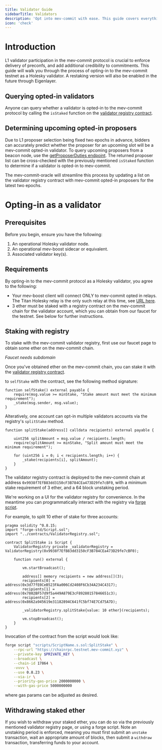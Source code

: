 ```yaml
---
title: Validator Guide
sidebarTitle: Validators
description: 'Opt into mev-commit with ease. This guide covers everything you need to do to passively interact with the mev-commit protocol as a validator.'
icon: 'check'
---
```


# Introduction

L1 validator participation in the mev-commit protocol is crucial to enforce delivery of preconfs, and add additional credibility to commitments. This guide will walk you through the process of opting-in to the mev-commit testnet as a Holesky validator. A restaking version will also be enabled in the future through Eigenlayer.

## Querying opted-in validators

Anyone can query whether a validator is opted-in to the mev-commit protocol by calling the `isStaked` function on the [validator registry contract](https://github.com/primevprotocol/contracts/pull/86).

## Determining upcoming opted-in proposers

Due to L1 proposer selection being fixed two epochs in advance, bidders can accurately predict whether the proposer for an upcoming slot will be a mev-commit opted-in validator. To query upcoming proposers from a beacon node, use the [getProposerDuties endpoint](https://ethereum.github.io/beacon-APIs/#/Validator/getProposerDuties). The returned proposer list can be cross-checked with the previously mentioned `isStaked` function to determine if a validator is opted-in to mev-commit.

The mev-commit-oracle will streamline this process by updating a list on the validator registry contract with mev-commit opted-in proposers for the latest two epochs.

# Opting-in as a validator

## Prerequisites

Before you begin, ensure you have the following:

1. An operational Holesky validator node. 
2. An operational mev-boost sidecar or equivalent.
3. Associated validator key(s).

## Requirements

By opting-in to the mev-commit protocol as a Holesky validator, you agree to the following:

* Your mev-boost client will connect ONLY to mev-commit opted in relays. The Titan Holesky relay is the only such relay at this time, see [URL here](https://docs.titanrelay.xyz/).
* 3 ether must be staked with a registry contract on the mev-commit chain for the validator account, which you can obtain from our faucet for the testnet. See below for further instructions.

## Staking with registry

To stake with the mev-commit validator registry, first use our faucet page to obtain some ether on the mev-commit chain.

_Faucet needs subdomain_

Once you've obtained ether on the mev-commit chain, you can stake it with the [validator registry contract](http://explorer.testnet.mev-commit.xyz/address/0x9938f7EfB83dd3150cF3B784CEa473D29fe7cBF0).

to `selfStake` with the contract, see the following method signature:

```solidity
function selfStake() external payable {
    require(msg.value >= minStake, "Stake amount must meet the minimum requirement");
    _stake(msg.sender, msg.value);
}
```

Alteratively, one account can opt-in multiple validators accounts via the registry's `splitStake` method.

```solidity
function splitStake(address[] calldata recipients) external payable {
    
    uint256 splitAmount = msg.value / recipients.length;
    require(splitAmount >= minStake, "Split amount must meet the minimum requirement");

    for (uint256 i = 0; i < recipients.length; i++) {
        _stake(recipients[i], splitAmount);
    }
}
```

The validator registry contract is deployed to the mev-commit chain at address `0x9938f7EfB83dd3150cF3B784CEa473D29fe7cBF0`, with a minimum stake requirement of 3 ether, and a 64 block unstaking period.

We're working on a UI for the validator registry for convenience. In the meantime you can programmatically interact with the registry via [forge script](https://book.getfoundry.sh/reference/forge/forge-script).

For example, to split 10 ether of stake for three accounts:

```solidity
pragma solidity ^0.8.15;
import "forge-std/Script.sol";
import "../contracts/ValidatorRegistry.sol";

contract SplitStake is Script {
    ValidatorRegistry private _validatorRegistry = ValidatorRegistry(0x9938f7EfB83dd3150cF3B784CEa473D29fe7cBF0);

    function run() external {

        vm.startBroadcast();
        
        address[] memory recipients = new address[](3);
        recipients[0] = address(0x3d77fE0CeB523FAa006Cd2408F6Cb34A234C4317);
        recipients[1] = address(0x7802BF57d9f5a449A879E3cF89280157846651c3);
        recipients[2] = address(0x8662a945619e31182894C641fC5bf74E7Cd75A7D);
        
        _validatorRegistry.splitStake{value: 10 ether}(recipients);

        vm.stopBroadcast();
    }
}
```

Invocation of the contract from the script would look like:

```bash
forge script "scripts/ScriptName.s.sol:SplitStake" \
    --rpc-url "https://chainrpc.testnet.mev-commit.xyz" \
    --private-key $PRIVATE_KEY \
    --broadcast \
    --chain-id 17864 \
    -vvvv \
    --use 0.8.23 \
    --via-ir \
    --priority-gas-price 2000000000 \
    --with-gas-price 5000000000
```

where gas params can be adjusted as desired.

## Withdrawing staked ether

If you wish to withdraw your staked ether, you can do so via the previously mentioned validator registry page, or using a forge script. Note an unstaking period is enforced, meaning you must first submit an `unstake` transaction, wait an appropriate amount of blocks, then submit a `withdraw` transaction, transferring funds to your account.
